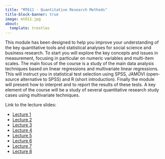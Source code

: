 ```yaml
---
title: "MT611 - Quantitative Research Methods"
title-block-banner: true
image: mt611.jpg
about:
  template: trestles
---
```


This module has been designed to help you improve your understanding of the key quantitative tools and statistical analyses for social science and business research. To start you will explore the key concepts and issues in measurement, focusing in particular on numeric variables and multi-item scales. The main focus of the course is a study of the main data analysis techniques based on linear regressions and multivariate linear regressions. This will instruct you in statistical test selection using SPSS, JAMOVI (open-source alternative to SPSS) and R (short introduction). Finally the module will present how to interpret and to report the results of these tests. A key element of the course will be a study of several quantitative research study cases using multivariate techniques.

Link to the lecture slides:

- [Lecture 1](https://damien-dupre.github.io/mt611/lectures/lecture_1)
- [Lecture 2](https://damien-dupre.github.io/mt611/lectures/lecture_2)
- [Lecture 3](https://damien-dupre.github.io/mt611/lectures/lecture_3)
- [Lecture 4](https://damien-dupre.github.io/mt611/lectures/lecture_4)
- [Lecture 5](https://damien-dupre.github.io/mt611/lectures/lecture_5)
- [Lecture 6](https://damien-dupre.github.io/mt611/lectures/lecture_6)
- [Lecture 7](https://damien-dupre.github.io/mt611/lectures/lecture_7)
- [Lecture 8](https://damien-dupre.github.io/mt611/lectures/lecture_8)